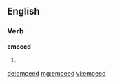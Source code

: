 ==English==

===Verb===
'''emceed'''

# {{past of|emcee}}

[[de:emceed]]
[[mg:emceed]]
[[vi:emceed]]